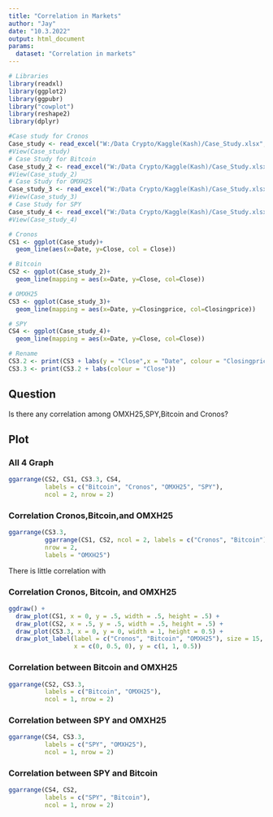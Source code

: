 ---
title: "Correlation in Markets"
author: "Jay"
date: "10.3.2022"
output: html_document
params:
  dataset: "Correlation in markets"
---

```{r setup, include=FALSE}
# Libraries
library(readxl)
library(ggplot2)
library(ggpubr)
library("cowplot")
library(reshape2)
library(dplyr)

#Case study for Cronos
Case_study <- read_excel("W:/Data Crypto/Kaggle(Kash)/Case_Study.xlsx", sheet = 2)
#View(Case_study)
# Case Study for Bitcoin
Case_study_2 <- read_excel("W:/Data Crypto/Kaggle(Kash)/Case_Study.xlsx", sheet = 3)
#View(Case_study_2)
# Case Study for OMXH25
Case_study_3 <- read_excel("W:/Data Crypto/Kaggle(Kash)/Case_Study.xlsx", sheet = 1)
#View(Case_study_3)
# Case Study for SPY
Case_study_4 <- read_excel("W:/Data Crypto/Kaggle(Kash)/Case_Study.xlsx", sheet = 4)
#View(Case_study_4)

# Cronos
CS1 <- ggplot(Case_study)+
  geom_line(aes(x=Date, y=Close, col = Close))

# Bitcoin
CS2 <- ggplot(Case_study_2)+
  geom_line(mapping = aes(x=Date, y=Close, col=Close))

# OMXH25
CS3 <- ggplot(Case_study_3)+
  geom_line(mapping = aes(x=Date, y=Closingprice, col=Closingprice))

# SPY
CS4 <- ggplot(Case_study_4)+
  geom_line(mapping = aes(x=Date, y=Close, col=Close))

# Rename
CS3.2 <- print(CS3 + labs(y = "Close",x = "Date", colour = "Closingprice"))
CS3.3 <- print(CS3.2 + labs(colour = "Close"))
```

## Question
Is there any correlation among OMXH25,SPY,Bitcoin and Cronos?


## Plot 

### All 4 Graph
```{r, echo=FALSE}
ggarrange(CS2, CS1, CS3.3, CS4,
          labels = c("Bitcoin", "Cronos", "OMXH25", "SPY"),
          ncol = 2, nrow = 2)
```


### Correlation Cronos,Bitcoin,and OMXH25
```{r, echo=FALSE}
ggarrange(CS3.3,
          ggarrange(CS1, CS2, ncol = 2, labels = c("Cronos", "Bitcoin")),
          nrow = 2,
          labels = "OMXH25")
```
There is little correlation with 

### Correlation Cronos, Bitcoin, and OMXH25
```{r, echo=FALSE}
ggdraw() +
  draw_plot(CS1, x = 0, y = .5, width = .5, height = .5) +
  draw_plot(CS2, x = .5, y = .5, width = .5, height = .5) +
  draw_plot(CS3.3, x = 0, y = 0, width = 1, height = 0.5) +
  draw_plot_label(label = c("Cronos", "Bitcoin", "OMXH25"), size = 15,
                  x = c(0, 0.5, 0), y = c(1, 1, 0.5))
```


### Correlation between Bitcoin and OMXH25
```{r, echo=FALSE}
ggarrange(CS2, CS3.3, 
          labels = c("Bitcoin", "OMXH25"),
          ncol = 1, nrow = 2)
```


### Correlation between SPY and OMXH25
```{r, echo=FALSE}
ggarrange(CS4, CS3.3, 
          labels = c("SPY", "OMXH25"),
          ncol = 1, nrow = 2)
```


### Correlation between SPY and Bitcoin
```{r, echo=FALSE}
ggarrange(CS4, CS2, 
          labels = c("SPY", "Bitcoin"),
          ncol = 1, nrow = 2)
```

